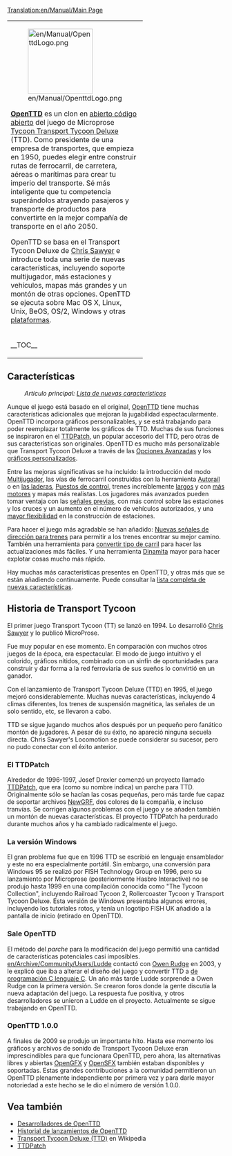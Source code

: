 [[Translation:en/Manual/Main Page]]
{{es/Manual/Tabla de contenido}}
{|
|colspan=2 style="background:none; border:0px"|
[[File:en/Manual/OpenttdLogo.png|left|150px]] 

[http://www.openttd.org/ '''OpenTTD'''] es un clon en [https://www.wikipedia.org/wiki/es:Código abierto código abierto] del juego de Microprose [https://www.wikipedia.org/wiki/es:Transport Tycoon Transport Tycoon Deluxe] (TTD). Como presidente de una empresa de transportes, que empieza en 1950, puedes elegir entre construir rutas de ferrocarril, de carretera, aéreas o marítimas para crear tu imperio del transporte. Sé más inteligente que tu competencia superándolos atrayendo pasajeros y transporte de productos para convertirte en la mejor compañía de transporte en el año 2050.

OpenTTD se basa en el Transport Tycoon Deluxe de [http://www.chrissawyer.com/info.htm Chris Sawyer] e introduce toda una serie de nuevas características, incluyendo soporte multijugador, más estaciones y vehículos, mapas más grandes y un montón de otras opciones. OpenTTD se ejecuta sobre Mac OS X, Linux, Unix, BeOS, OS/2, Windows y otras [[es/Archive/Compilation and Ports/Sistema operativo|plataformas]].
|-
|width=200 style="background:none; border:0px"| __TOC__
|style="background:none; border:0px"| [[File:es/Intro screen.png|frame|center|[[es/Manual/Interfaz del juego#contenido-de-la-pantalla-inicial|Pantalla inicial]] de OpenTTD]]
|}
==Características==
:''Artículo principal: [[es/Archive/Lists/Lista de nuevas características|Lista de nuevas características]]''

Aunque el juego está basado en el original, [http://www.openttd.org/ OpenTTD] tiene muchas características adicionales que mejoran la jugabilidad espectacularmente. OpenTTD incorpora gráficos personalizables, y se está trabajando para poder reemplazar totalmente los gráficos de TTD. Muchas de sus funciones se inspiraron en el [http://www.ttdpatch.net/ TTDPatch], un popular accesorio del TTD, pero otras de sus características son originales. OpenTTD es mucho más personalizable que Transport Tycoon Deluxe a través de las [[es/Opciones Avanzadas|Opciones Avanzadas]] y los [[es/Manual/NewGRF|gráficos personalizados]].

Entre las mejoras significativas se ha incluido: la introducción del modo [[es/Manual/Multijugador|Multijugador]], las vías de ferrocarril construidas con la herramienta [[es/Autoraíl|Autoraíl]] o en [[es/Construir en las laderas|las laderas]], [[es/Puestos de control|Puestos de control]], trenes increíblemente [[es/Archive/Manual/Settings/Trenes Mamut|largos]] y con [[es/Archive/Manual/Trenes Multitracción|más motores]] y mapas más realistas. Los jugadores más avanzados pueden tomar ventaja con las [[es/Manual/Señales|señales previas]], con más control sobre las estaciones y los cruces y un aumento en el número de vehículos autorizados, y una [[es/Archive/Manual/Settings/Estaciones no-uniformes|mayor flexibilidad]] en la construcción de estaciones.

Para hacer el juego más agradable se han añadido: [[es/Archive/Manual/YAPP|Nuevas señales de dirección para trenes]] para permitir a los trenes encontrar su mejor camino. También una herramienta para [[es/Convertir tipo de carril|convertir tipo de carril]] para hacer las actualizaciones más fáciles. Y una herramienta [[es/Dinamita|Dinamita]] mayor para hacer explotar cosas mucho más rápido.

Hay muchas más características presentes en OpenTTD, y otras más que se están añadiendo continuamente. Puede consultar la [[es/Archive/Lists/Lista de nuevas características|lista completa de nuevas características]].

==Historia de Transport Tycoon==
El primer juego Transport Tycoon (TT) se lanzó en 1994. Lo desarrolló [http://www.chrissawyer.com/ Chris Sawyer] y lo publicó MicroProse.

Fue muy popular en ese momento. En comparación con muchos otros juegos de la época, era espectacular. El modo de juego intuitivo y el colorido, gráficos nítidos, combinado con un sinfín de oportunidades para construir y dar forma a la red ferroviaria de sus sueños lo convirtió en un ganador.

Con el lanzamiento de Transport Tycoon Deluxe (TTD) en 1995, el juego mejoró considerablemente. Muchas nuevas características, incluyendo 4 climas diferentes, los trenes de suspensión magnética, las señales de un solo sentido, etc, se llevaron a cabo.

TTD se sigue jugando muchos años después por un pequeño pero fanático montón de jugadores. A pesar de su éxito, no apareció ninguna secuela directa. Chris Sawyer's Locomotion se puede considerar su sucesor, pero no pudo conectar con el éxito anterior.

===El TTDPatch===
Alrededor de 1996-1997, Josef Drexler comenzó un proyecto llamado [http://www.ttdpatch.net/ TTDPatch], que era (como su nombre indica) un parche para TTD. Originalmente sólo se hacían las cosas pequeñas, pero más tarde fue capaz de soportar archivos [[es/Manual/NewGRF|NewGRF]], dos colores de la compañía, e incluso tranvías. Se corrigen algunos problemas con el juego y se añaden también un montón de nuevas características. El proyecto TTDPatch ha perdurado durante muchos años y ha cambiado radicalmente el juego.

===La versión Windows===
El gran problema fue que en 1996 TTD se escribió en lenguaje ensamblador y este no era especialmente portátil. Sin embargo, una conversión para Windows 95 se realizó por FISH Technology Group en 1996, pero su lanzamiento por Microprose (posteriormente Hasbro Interactive) no se produjo hasta 1999 en una compilación conocida como "The Tycoon Collection", incluyendo Railroad Tycoon 2, Rollercoaster Tycoon y Transport Tycoon Deluxe. Esta versión de Windows presentaba algunos errores, incluyendo los tutoriales rotos, y tenía un logotipo FISH UK añadido a la pantalla de inicio (retirado en OpenTTD).

===Sale OpenTTD===
El método del ''parche'' para la modificación del juego permitió una cantidad de características potenciales casi imposibles. [[en/Archive/Community/Users/Ludde]] contactó con [http://www.tt-forums.net/ Owen Rudge] en 2003, y le explicó que iba a alterar el diseño del juego y convertir TTD a [https://www.wikipedia.org/wiki/es:Lenguaje de programación C lenguaje C]. Un año más tarde Ludde sorprende a Owen Rudge con la primera versión. Se crearon foros donde la gente discutía la nueva adaptación del juego. La respuesta fue positiva, y otros desarrolladores se unieron a Ludde en el proyecto. Actualmente se sigue trabajando en OpenTTD.

===OpenTTD 1.0.0===
A finales de 2009 se produjo un importante hito. Hasta ese momento los gráficos y archivos de sonido de Transport Tycoon Deluxe eran imprescindibles para que funcionara OpenTTD, pero ahora, las alternativas libres y abiertas [[es/Archive/Community/OpenGFX Léame|OpenGFX]] y [[es/Archive/Community/Reemplazo de efectos de sonido|OpenSFX]] también estaban disponibles y soportadas. Estas grandes contribuciones a la comunidad permitieron un OpenTTD plenamente independiente por primera vez y para darle mayor notoriedad a este hecho se le dio el número de versión 1.0.0.

==Vea también==
*[[en/Archive/Community/Developers|Desarrolladores de OpenTTD]]
*[[en/Archive/OpenTTD/Main Page|Historial de lanzamientos de OpenTTD]]
*[https://www.wikipedia.org/wiki/es:Transport_Tycoon Transport Tycoon Deluxe (TTD)] en Wikipedia
*[http://www.ttdpatch.net/ TTDPatch]